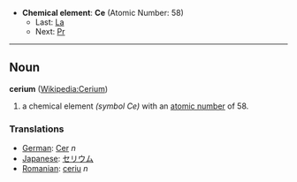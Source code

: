 *'''Chemical element''': '''Ce''' (Atomic Number: 58)
**Last: [[Lanthanum|La]]
**Next: [[Praseodymium|Pr]]
----
== Noun ==
'''cerium''' ([[en:Cerium|Wikipedia:Cerium]])

# a chemical element ''(symbol Ce)'' with an [[atomic number]] of 58.

===Translations===
*[[German]]: [[Cer]] ''n''
*[[Japanese]]: [[セリウム]]
*[[Romanian]]: [[ceriu]] ''n''